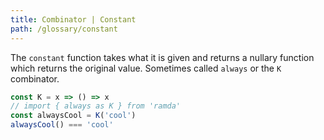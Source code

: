 ```yaml
---
title: Combinator | Constant
path: /glossary/constant
---
```



<Def of="Constant" parent="Combinator" />

The `constant` function takes what it is given and returns a nullary function which returns the original value. Sometimes called `always` or the `K` combinator.

```js
const K = x => () => x
// import { always as K } from 'ramda'
const alwaysCool = K('cool')
alwaysCool() === 'cool'
```
